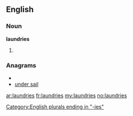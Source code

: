 ==English==

===Noun===
'''laundries'''

# {{plural of|[[laundry]]}}

===Anagrams===
* {{alphagram|adeilnrsu}}
* [[under sail#English|under sail]]

[[Category:English plurals ending in "-ies"]]

[[ar:laundries]]
[[fr:laundries]]
[[my:laundries]]
[[no:laundries]]